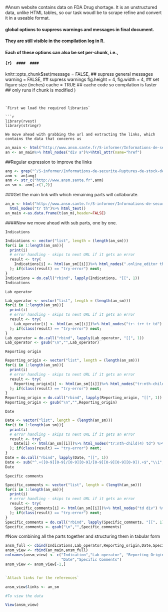 #Ansm website contains data on FDA Drug shortage. It is an unstructured data, unlike HTML tables, so our task woudl be to scrape 
refine and convert it in a useable format.

#### global options to suppress warnings and messages in final document.
#### They are still visible in the compilation log in R.

#### Each of these options can also be set per-chunk, i.e.,
#### ```{r} 
#### 
####```
knitr::opts_chunk$set(message = FALSE, ## supress general messages
                      warning = FALSE, ## supress warnings
                      fig.height = 4, fig.width = 4, ## set figure size (inches)
                      cache = TRUE ## cache code so compilation is faster
                                   ## only runs if chunk is modified
                      )

```


`First we load the required libraries`

```r
library(rvest)
library(stringr)
```


`We move ahead with grabbing the url and extracting the links, which contains the data that concerns us`

```r
an_main <- html("http://www.ansm.sante.fr/S-informer/Informations-de-securite-Ruptures-de-stock-des-medicaments")
an <- an_main%>% html_nodes("div a")%>%html_attr(name="href")
```


##Regular expression to improve the links

```r
ang <- grep("^/S-informer/Informations-de-securite-Ruptures-de-stock-des-medicaments.*$", an)
anm <- an[ang]
anm <- str_c("http://www.ansm.sante.fr",anm)
an_sm <- anm[-c(1,2)]
```


###Get the main link with which remaining parts will collaborate.

```r
an_m <- html("http://www.ansm.sante.fr/S-informer/Informations-de-securite-Ruptures-de-stock-des-medicaments/ALKONATREM-150-mg-gelule-Chlorhydrate-de-demeclocycline-Rupture-de-stock")%>%
  html_nodes("tr th")%>% html_text()
an_main <-as.data.frame(t(an_m),header=FALSE)
```


####Now we move ahead with sub parts, one by one.

`Indications`

```r
Indications <- vector("list", length = (length(an_sm)))
for(i in 1:length(an_sm)){
  print(i)
  # error handling - skips to next URL if it gets an error
  result <- try(
    Indications[i] <- html(an_sm[[i]])%>% html_nodes(".online_editor th+td")%>% html_text()
  ); if(class(result) == "try-error") next;
}
Indications = do.call("rbind", lapply(Indications, "[[", 1))
Indications
```



`Lab operator `

```r
Lab_operator <- vector("list", length = (length(an_sm)))
for(i in 1:length(an_sm)){
  print(i)
  # error handling - skips to next URL if it gets an error
  result <- try(
    Lab_operator[i] <- html(an_sm[[i]])%>% html_nodes("tr~ tr+ tr td") %>% html_text()
  ); if(class(result) == "try-error") next;
}
Lab_operator = do.call("rbind", lapply(Lab_operator, "[[", 1))
Lab_operator <- gsub("\n","",Lab_operator)
```

`Reporting origin`

```r
Reporting_origin <- vector("list", length = (length(an_sm)))
for(i in 1:length(an_sm)){
  print(i)
  # error handling - skips to next URL if it gets an error
  result <- try(
    Reporting_origin[i] <- html(an_sm[[i]])%>% html_nodes("tr:nth-child(3) td") %>% html_text()
  ); if(class(result) == "try-error") next;
}
Reporting_origin = do.call("rbind", lapply(Reporting_origin, "[[", 1))
Reporting_origin <- gsub("\n","",Reporting_origin)
```


`Date`

```r
Date <- vector("list", length = (length(an_sm)))
for(i in 1:length(an_sm)){
  print(i)
  # error handling - skips to next URL if it gets an error
  result <- try(
    Date[i] <- html(an_sm[[i]])%>% html_nodes("tr:nth-child(4) td") %>% html_text()
  ); if(class(result) == "try-error") next;
}
Date = do.call("rbind", lapply(Date, "[[", 1))
Date <- sub("^.+([0-9][0-9]/[0-9][0-9]/[0-9][0-9][0-9][0-9]).+$","\\1",Date)
Date
```

`Specific comments`

```r
Specific_comments <- vector("list", length = (length(an_sm)))
for(i in 1:length(an_sm)){
  print(i)
  # error handling - skips to next URL if it gets an error
  result <- try(
    Specific_comments[i] <- html(an_sm[[i]])%>% html_nodes("td div") %>% html_text()
  ); if(class(result) == "try-error") next;
}
Specific_comments = do.call("rbind", lapply(Specific_comments, "[[", 1))
Specific_comments <- gsub("\n","",Specific_comments)
```


#Now combining all the parts together and structuring them in tabular form


```r
ansm_full <- cbind(Indications,Lab_operator,Reporting_origin,Date,Specific_comments)
ansm_view <- rbind(an_main,ansm_full)
colnames(ansm_view) <- c("Indication","Lab operator", "Reporting Origin",
                         "Date","Specific Comments")
ansm_view <- ansm_view[-1,]


`Attach links for the references`

ansm_view$links <- an_sm

#To view the data

View(ansm_view)
```

